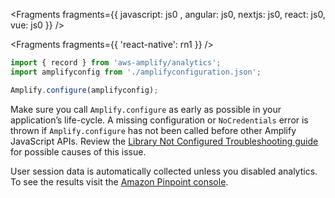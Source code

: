 
<Fragments fragments={{  javascript: js0 , angular: js0, nextjs: js0, react: js0, vue: js0 }} />


<Fragments fragments={{ 'react-native': rn1 }} />

```javascript
import { record } from 'aws-amplify/analytics';
import amplifyconfig from './amplifyconfiguration.json';

Amplify.configure(amplifyconfig);
```

<Callout warning="true">

Make sure you call `Amplify.configure` as early as possible in your application’s life-cycle. A missing configuration or `NoCredentials` error is thrown if `Amplify.configure` has not been called before other Amplify JavaScript APIs. Review the [Library Not Configured Troubleshooting guide](/[platform]/build-a-backend/troubleshooting/library-not-configured/) for possible causes of this issue.

</Callout>

User session data is automatically collected unless you disabled analytics. To see the results visit the [Amazon Pinpoint console](https://console.aws.amazon.com/pinpoint/home/).
